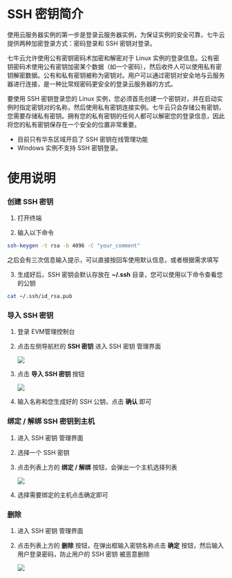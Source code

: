 # SSH 密钥简介
使用云服务器实例的第一步是登录云服务器实例，为保证实例的安全可靠，七牛云提供两种加密登录方式：密码登录和 SSH 密钥对登录。

七牛云允许使用公有密钥密码术加密和解密对于 Linux 实例的登录信息。公有密钥密码术使用公有密钥加密某个数据（如一个密码），然后收件人可以使用私有密钥解密数据。公有和私有密钥被称为密钥对。用户可以通过密钥对安全地与云服务器进行连接，是一种比常规密码更安全的登录云服务器的方式。

要使用 SSH 密钥登录您的 Linux 实例，您必须首先创建一个密钥对，并在启动实例时指定密钥对的名称，然后使用私有密钥连接实例。七牛云只会存储公有密钥，您需要存储私有密钥。拥有您的私有密钥的任何人都可以解密您的登录信息，因此将您的私有密钥保存在一个安全的位置非常重要。

- 目前只有华东区域开启了 SSH 密钥在线管理功能
- Windows 实例不支持 SSH 密钥登录。

# 使用说明
### **创建 SSH 密钥**
1. 打开终端

2. 输入以下命令
```bash
ssh-keygen -t rsa -b 4096 -C "your_comment"
```
之后会有三次信息输入提示，可以直接按回车使用默认信息，或者根据需求填写

3. 生成好后，SSH 密钥会默认存放在 **~/.ssh** 目录，您可以使用以下命令查看您的公钥
```bash
cat ~/.ssh/id_rsa.pub
```

### **导入 SSH 密钥**
1. 登录 EVM管理控制台

2. 点击左侧导航栏的 **SSH 密钥** 进入 SSH 密钥 管理界面

	![](https://dn-odum9helk.qbox.me/FneBXthc45WVDtu_kUWjBsWHAQh3)

3. 点击 **导入 SSH 密钥** 按钮

	![](https://dn-odum9helk.qbox.me/FnFNvPbEb9qiiBTEnWAVE_-c4kom)

4. 输入名称和您生成好的 SSH 公钥，点击 **确认** 即可

### **绑定 / 解绑 SSH 密钥到主机**
1. 进入 SSH 密钥 管理界面

2. 选择一个 SSH 密钥

3. 点击列表上方的 **绑定 / 解绑** 按钮，会弹出一个主机选择列表

	![](https://dn-odum9helk.qbox.me/FuFCaaSPbcMTwPA2-O73deN_BThL)

4. 选择需要绑定的主机点击确定即可

### **删除**
1. 进入 SSH 密钥 管理界面

2. 点击列表上方的 **删除** 按钮，在弹出框输入密钥名称点击 **确定** 按钮，然后输入用户登录密码，防止用户的 SSH 密钥 被恶意删除

	![](https://dn-odum9helk.qbox.me/FmvumaFu1ItNwzhKqO2JElD862WH)
